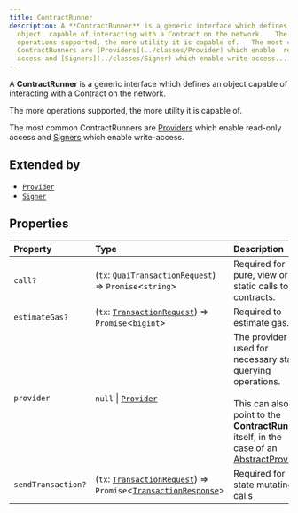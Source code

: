 ```yaml
---
title: ContractRunner
description: A **ContractRunner** is a generic interface which defines an
  object  capable of interacting with a Contract on the network.   The more
  operations supported, the more utility it is capable of.   The most common
  ContractRunners are [Providers](../classes/Provider) which enable  read-only
  access and [Signers](../classes/Signer) which enable write-access....
---
```


A **ContractRunner** is a generic interface which defines an object
 capable of interacting with a Contract on the network.

 The more operations supported, the more utility it is capable of.

 The most common ContractRunners are [Providers](../classes/Provider) which enable
 read-only access and [Signers](../classes/Signer) which enable write-access.

## Extended by

- [`Provider`](/content/interfaces/Provider.mdx)
- [`Signer`](/content/interfaces/Signer.mdx)

## Properties

| Property | Type | Description |
| :------ | :------ | :------ |
| `call?` | (`tx`: `QuaiTransactionRequest`) => `Promise`\<`string`\> | Required for pure, view or static calls to contracts. |
| `estimateGas?` | (`tx`: [`TransactionRequest`](/content/type-aliases/TransactionRequest.mdx)) => `Promise`\<`bigint`\> | Required to estimate gas. |
| `provider` | `null` \| [`Provider`](/content/interfaces/Provider.mdx) | The provider used for necessary state querying operations.<br /><br /> This can also point to the **ContractRunner** itself, in the<br /> case of an [AbstractProvider](../classes/AbstractProvider). |
| `sendTransaction?` | (`tx`: [`TransactionRequest`](/content/type-aliases/TransactionRequest.mdx)) => `Promise`\<[`TransactionResponse`](/content/type-aliases/TransactionResponse.mdx)\> | Required for state mutating calls |
